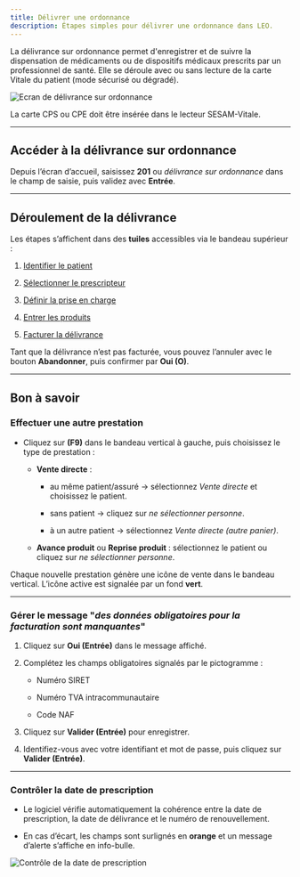 ```yaml
---
title: Délivrer une ordonnance
description: Étapes simples pour délivrer une ordonnance dans LEO.
---
```

<section id="20100000"></section>
La délivrance sur ordonnance permet d'enregistrer et de suivre la dispensation de médicaments ou de dispositifs médicaux prescrits par un professionnel de santé. Elle se déroule avec ou sans lecture de la carte Vitale du patient (mode sécurisé ou dégradé).

![Ecran de délivrance sur ordonnance](/ressources/images/201_delivrance_ordonnance.gif)

<Warning>La carte CPS ou CPE doit être insérée dans le lecteur SESAM-Vitale.</Warning>

---

## Accéder à la délivrance sur ordonnance

Depuis l’écran d’accueil, saisissez **201** ou _délivrance sur ordonnance_ dans le champ de saisie, puis validez avec **Entrée**.

---

## Déroulement de la délivrance

Les étapes s’affichent dans des **tuiles** accessibles via le bandeau supérieur :

1. [Identifier le patient](/comptoir/actions-generales/identifier-patient)

2. [Sélectionner le prescripteur](/comptoir/actions-generales/selectionner-prescripteur)

3. [Définir la prise en charge](/comptoir/actions-generales/definir-prise-en-charge)

4. [Entrer les produits](/comptoir/actions-generales/saisir-produits)

5. [Facturer la délivrance](/comptoir/actions-generales/facturer)

Tant que la délivrance n’est pas facturée, vous pouvez l’annuler avec le bouton **Abandonner**, puis confirmer par **Oui (O)**.

---
## Bon à savoir

### Effectuer une autre prestation

- Cliquez sur **(F9)** dans le bandeau vertical à gauche, puis choisissez le type de prestation :
    
    - **Vente directe** :
        
        - au même patient/assuré → sélectionnez _Vente directe_ et choisissez le patient.
            
        - sans patient → cliquez sur _ne sélectionner personne_.
            
        - à un autre patient → sélectionnez _Vente directe (autre panier)_.
            
    - **Avance produit** ou **Reprise produit** : sélectionnez le patient ou cliquez sur _ne sélectionner personne_.
        

Chaque nouvelle prestation génère une icône de vente dans le bandeau vertical. L’icône active est signalée par un fond **vert**.

---

### Gérer le message "*des données obligatoires pour la facturation sont manquantes*"

1. Cliquez sur **Oui (Entrée)** dans le message affiché.
    
2. Complétez les champs obligatoires signalés par le pictogramme :
    
    - Numéro SIRET
        
    - Numéro TVA intracommunautaire
        
    - Code NAF
        
3. Cliquez sur **Valider (Entrée)** pour enregistrer.
    
4. Identifiez-vous avec votre identifiant et mot de passe, puis cliquez sur **Valider (Entrée)**. 

---

### Contrôler la date de prescription

- Le logiciel vérifie automatiquement la cohérence entre la date de prescription, la date de délivrance et le numéro de renouvellement.
    
- En cas d’écart, les champs sont surlignés en **orange** et un message d’alerte s’affiche en info-bulle.

![Contrôle de la date de prescription](/ressources/images/201_controle_date.png)
